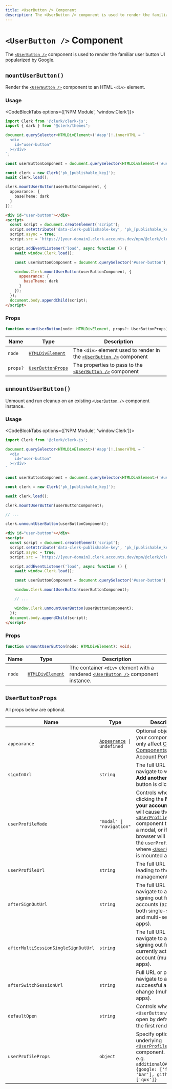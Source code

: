 ```yaml
---
title: <UserButton /> Component
description: The <UserButton /> component is used to render the familiar user button UI popularized by Google.
---
```


# `<UserButton />` Component

<Images width={496} height={564} src="/docs/images/ui-components/component-user_button.svg" alt="User Button Example" />

The [`<UserButton />`][userbutton-ref] component is used to render the familiar user button UI popularized by Google.

## `mountUserButton()`

Render the [`<UserButton />`][userbutton-ref] component to an HTML `<div>` element.

### Usage

<CodeBlockTabs options={['NPM Module', 'window.Clerk']}>
  ```typescript {15-19}
  import Clerk from '@clerk/clerk-js';
  import { dark } from "@clerk/themes";

  document.querySelector<HTMLDivElement>('#app')!.innerHTML = `
    <div
      id="user-button"
    ></div>
  `;

  const userButtonComponent = document.querySelector<HTMLDivElement>('#user-button')!;

  const clerk = new Clerk('pk_[publishable_key]');
  await clerk.load();

  clerk.mountUserButton(userButtonComponent, {
    appearance: {
      baseTheme: dark
    }
  });
  ```

  ```html {13-17}
  <div id="user-button"></div>
  <script>
    const script = document.createElement('script');
    script.setAttribute('data-clerk-publishable-key', 'pk_[publishable_key]');
    script.async = true;
    script.src = `https://[your-domain].clerk.accounts.dev/npm/@clerk/clerk-js@latest/dist/clerk.browser.js`;

    script.addEventListener('load', async function () {
      await window.Clerk.load();

      const userButtonComponent = document.querySelector('#user-button');

      window.Clerk.mountUserButton(userButtonComponent, {
        appearance: {
          baseTheme: dark
        }
      });
    });
    document.body.appendChild(script);
  </script>
  ```
</CodeBlockTabs>

### Props

```typescript
function mountUserButton(node: HTMLDivElement, props?: UserButtonProps): void;
```

| Name | Type | Description |
| --- | --- | --- |
| `node` | [`HTMLDivElement`](https://developer.mozilla.org/en-US/docs/Web/API/HTMLDivElement) | The `<div>` element used to render in the [`<UserButton />`][userbutton-ref] component |
| `props?` | [`UserButtonProps`](#user-button-props) | The properties to pass to the [`<UserButton />`][userbutton-ref] component |

## `unmountUserButton()`

Unmount and run cleanup on an existing [`<UserButton />`][userbutton-ref] component instance.

### Usage

<CodeBlockTabs options={['NPM Module', 'window.Clerk']}>
  ```typescript {19}
  import Clerk from '@clerk/clerk-js';

  document.querySelector<HTMLDivElement>('#app')!.innerHTML = `
    <div
      id="user-button"
    ></div>
  `

  const userButtonComponent = document.querySelector<HTMLDivElement>('#user-button')!;

  const clerk = new Clerk('pk_[publishable_key]');

  await clerk.load();

  clerk.mountUserButton(userButtonComponent);

  // ...

  clerk.unmountUserButton(userButtonComponent);
  ```

  ```html {17}
  <div id="user-button"></div>
  <script>
    const script = document.createElement('script');
    script.setAttribute('data-clerk-publishable-key', 'pk_[publishable_key]');
    script.async = true;
    script.src = `https://[your-domain].clerk.accounts.dev/npm/@clerk/clerk-js@latest/dist/clerk.browser.js`;

    script.addEventListener('load', async function () {
      await window.Clerk.load();

      const userButtonComponent = document.querySelector('#user-button');

      window.Clerk.mountUserButton(userButtonComponent);

      // ...

      window.Clerk.unmountUserButton(userButtonComponent);
    });
    document.body.appendChild(script);
  </script>
  ```
</CodeBlockTabs>

### Props

```typescript
function unmountUserButton(node: HTMLDivElement): void;
```

| Name | Type | Description |
| --- | --- | --- |
| `node` | [`HTMLDivElement`](https://developer.mozilla.org/en-US/docs/Web/API/HTMLDivElement) | The container `<div>` element with a rendered [`<UserButton />`][userbutton-ref] component instance. |

## `UserButtonProps`

All props below are optional.

| Name | Type | Description |
| --- | --- | --- |
| `appearance` | <code>[Appearance](/docs/components/customization/overview) \| undefined</code> | Optional object to style your components. Will only affect [Clerk Components][components-ref] and not [Account Portal][ap-ref] pages. |
| `signInUrl` | `string` | The full URL or path to navigate to when the **Add another account** button is clicked. |
| `userProfileMode` | `"modal" \| "navigation"` | Controls whether clicking the **Manage your account** button will cause the [`<UserProfile />`][userprofile-ref] component to open as a modal, or if the browser will navigate to the `userProfileUrl` where [`<UserProfile />`][userprofile-ref] is mounted as a page. |
| `userProfileUrl` | `string` | The full URL or path leading to the user management interface. |
| `afterSignOutUrl` | `string` | The full URL or path to navigate to after a signing out from all accounts (applies to both single-session and multi-session apps). |
| `afterMultiSessionSingleSignOutUrl` | `string` | The full URL or path to navigate to after a signing out from currently active account (multisession apps). |
| `afterSwitchSessionUrl` | `string` | Full URL or path to navigate to after a successful account change (multi-session apps). |
| `defaultOpen` | `string` | Controls whether the `<UserButton/>` should open by default during the first render. |
| `userProfileProps` | `object` | Specify options for the underlying [`<UserProfile />`][userprofile-ref] component.<br />e.g. `additionalOAuthScopes: {google: ['foo', 'bar'], github: ['qux']}` |

[userbutton-ref]: /docs/components/user/user-button
[userprofile-ref]: /docs/components/user/user-profile
[components-ref]: /docs/components/overview
[ap-ref]: /docs/account-portal/overview